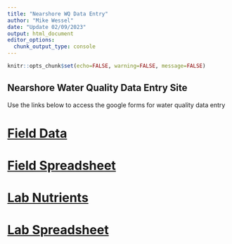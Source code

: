 ```yaml
---
title: "Nearshore WQ Data Entry"
author: "Mike Wessel"
date: "Update 02/09/2023"
output: html_document
editor_options: 
  chunk_output_type: console
---
```




```r
knitr::opts_chunk$set(echo=FALSE, warning=FALSE, message=FALSE)
```


## Nearshore Water Quality Data Entry Site

Use the links below to access the google forms for water quality data entry

# [Field Data](https://docs.google.com/forms/d/e/1FAIpQLSd4sNacnMR6bJ9kmtmCmxhOPChgTdoo3RkOXHCMR6f9jJdppg/viewform?vc=0&c=0&w=1&flr=0&dods){target="_blank"}

# [Field Spreadsheet](https://docs.google.com/spreadsheets/d/1O3O3QfYCOVuQg-1aztPyQRtN_W9uO2i4yToqhNFGZ1Y/edit#gid=569489895){target="_blank"}

# [Lab Nutrients](https://docs.google.com/forms/d/e/1FAIpQLSfm5HSBknXw4RCU5gaZ7r8YqQNQS4yuFJ6jkFqlymizEwq8jw/viewform?vc=0&c=0&w=1&flr=0&dods){target="_blank"}

# [Lab Spreadsheet](https://docs.google.com/spreadsheets/d/1h4GrUesRXGiJ3L7EMrbaQxntBx3-Tq_tfBQINH70nwE/edit#gid=607645065){target="_blank"}


                        






